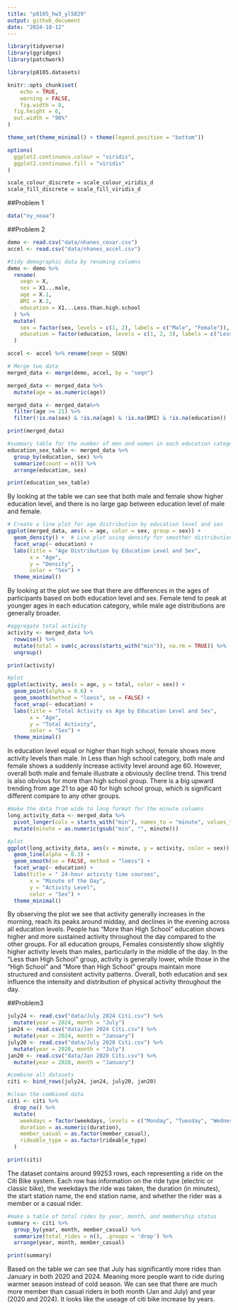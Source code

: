```yaml
---
title: "p8105_hw3_yl5829"
output: github_document
date: "2024-10-12"
---
```


```r
library(tidyverse)
library(ggridges)
library(patchwork)

library(p8105.datasets)

knitr::opts_chunk$set(
	echo = TRUE,
	warning = FALSE,
	fig.width = 8, 
  fig.height = 6,
  out.width = "90%"
)

theme_set(theme_minimal() + theme(legend.position = "bottom"))

options(
  ggplot2.continuous.colour = "viridis",
  ggplot2.continuous.fill = "viridis"
)

scale_colour_discrete = scale_colour_viridis_d
scale_fill_discrete = scale_fill_viridis_d
```

##Problem 1

```r
data("ny_noaa")
```


##Problem 2

```r
demo <- read.csv("data/nhanes_covar.csv")
accel <- read.csv("data/nhanes_accel.csv")

#tidy demographic data by renaming columns
demo <- demo %>%
  rename(
    seqn = X,
    sex = X1...male,
    age = X.1,
    BMI = X.2,
    education = X1...Less.than.high.school 
  ) %>%
  mutate(
    sex = factor(sex, levels = c(1, 2), labels = c("Male", "Female")),
    education = factor(education, levels = c(1, 2, 3), labels = c("Less than High School", "High School", "More than High School"))
  )

accel <- accel %>% rename(seqn = SEQN)

# Merge two data
merged_data <- merge(demo, accel, by = "seqn")

merged_data <- merged_data %>% 
  mutate(age = as.numeric(age)) 

merged_data <- merged_data%>%
  filter(age >= 21) %>%
  filter(!is.na(sex) & !is.na(age) & !is.na(BMI) & !is.na(education)) 

print(merged_data)

```

```r
#summary table for the number of men and women in each education category
education_sex_table <- merged_data %>%
  group_by(education, sex) %>%
  summarize(count = n()) %>%
  arrange(education, sex)

print(education_sex_table)

```
By looking at the table we can see that both male and female show higher education level, and there is no large gap between education level of male and female.


```r
# Create a line plot for age distribution by education level and sex
ggplot(merged_data, aes(x = age, color = sex, group = sex)) +
  geom_density() +  # Line plot using density for smoother distribution
  facet_wrap(~ education) +
  labs(title = "Age Distribution by Education Level and Sex", 
       x = "Age", 
       y = "Density", 
       color = "Sex") +
  theme_minimal()

```
By looking at the plot we see that there are differences in the ages of participants based on both education level and sex. Female tend to peak at younger ages in each education category, while male age distributions are generally broader.

```r
#aggregate total activity
activity <- merged_data %>%
  rowwise() %>%
  mutate(total = sum(c_across(starts_with("min")), na.rm = TRUE)) %>%
  ungroup()

print(activity)

```

```r
#plot
ggplot(activity, aes(x = age, y = total, color = sex)) +
  geom_point(alpha = 0.6) +  
  geom_smooth(method = "loess", se = FALSE) +  
  facet_wrap(~ education) +  
  labs(title = "Total Activity vs Age by Education Level and Sex", 
       x = "Age", 
       y = "Total Activity", 
       color = "Sex") +
  theme_minimal()

```

In education level equal or higher than high school, female shows more activity levels than male.
In Less than high school category, both male and female shows a suddenly increase activity level around age 60. However, overall both male and female illustrate a obviously decline trend. This trend is also obvious for more than high school group. 
There is a big upward trending from age 21 to age 40 for high school group, which is significant different compare to any other groups.

```r
#make the data from wide to long format for the minute columns
long_activity_data <- merged_data %>%
  pivot_longer(cols = starts_with("min"), names_to = "minute", values_to = "activity") %>%
  mutate(minute = as.numeric(gsub("min", "", minute)))

#plot
ggplot(long_activity_data, aes(x = minute, y = activity, color = sex)) +
  geom_line(alpha = 0.3) +  
  geom_smooth(se = FALSE, method = "loess") +  
  facet_wrap(~ education) +
  labs(title = " 24-hour activity time courses", 
       x = "Minute of the Day", 
       y = "Activity Level", 
       color = "Sex") +
  theme_minimal()

```

By observing the plot we see that activity generally increases in the morning, reach its peaks around midday, and declines in the evening across all education levels. People has "More than High School" education shows higher and more sustained activity throughout the day compared to the other groups. For all education groups, Females consistently show slightly higher activity levels than males, particularly in the middle of the day. In the "Less than High School" group, activity is generally lower, while those in the "High School" and "More than High School" groups maintain more structured and consistent activity patterns. Overall, both education and sex influence the intensity and distribution of physical activity throughout the day.

##Problem3

```r
july24 <- read.csv("data/July 2024 Citi.csv") %>%
  mutate(year = 2024, month = "July")
jan24 <- read.csv("data/Jan 2024 Citi.csv") %>%
  mutate(year = 2024, month = "January")
july20 <- read.csv("data/July 2020 Citi.csv") %>%
  mutate(year = 2020, month = "July")
jan20 <- read.csv("data/Jan 2020 Citi.csv") %>%
  mutate(year = 2020, month = "January")

#combine all datasets
citi <- bind_rows(july24, jan24, july20, jan20)

#clean the combined data
citi <- citi %>%
  drop_na() %>%
  mutate(
    weekdays = factor(weekdays, levels = c("Monday", "Tuesday", "Wednesday", "Thursday", "Friday", "Saturday", "Sunday")),
    duration = as.numeric(duration), 
    member_casual = as.factor(member_casual),
    rideable_type = as.factor(rideable_type)
  )

print(citi)
```
The dataset contains around 99253 rows, each representing a ride on the Citi Bike system.
Each row has information on the ride type (electric or classic bike), the weekdays the ride was taken, the duration (in minutes), the start station name, the end station name, and whether the rider was a member or a casual rider.

```r
#make a table of total rides by year, month, and membership status
summary <- citi %>%
  group_by(year, month, member_casual) %>%
  summarize(total_rides = n(), .groups = 'drop') %>%
  arrange(year, month, member_casual)

print(summary)

```
Based on the table we can see that July has significantly more rides than January in both 2020 and 2024. Meaning more people want to ride during warmer season instead of cold season. We can see that there are much more member than casual riders in both month (Jan and July) and year (2020 and 2024). It looks like the useage of citi bike increase by years.

